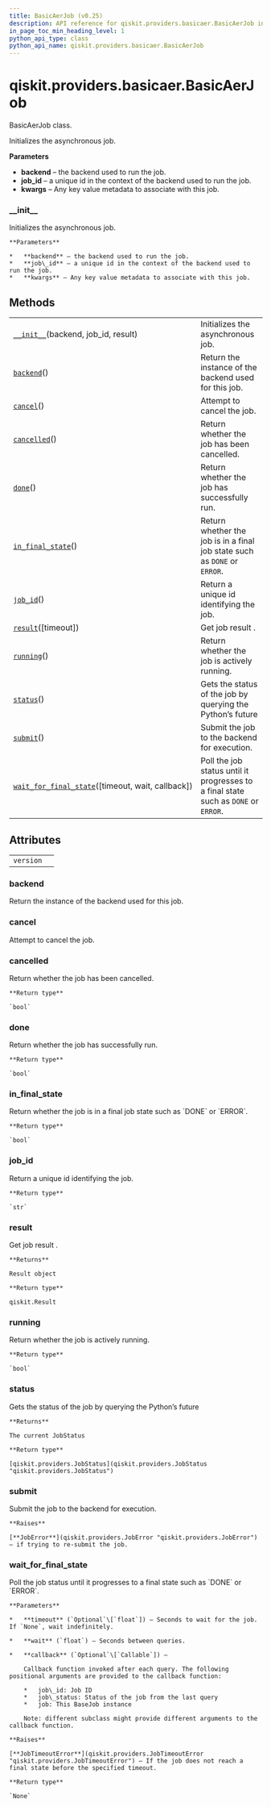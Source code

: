 ```yaml
---
title: BasicAerJob (v0.25)
description: API reference for qiskit.providers.basicaer.BasicAerJob in qiskit v0.25
in_page_toc_min_heading_level: 1
python_api_type: class
python_api_name: qiskit.providers.basicaer.BasicAerJob
---
```


<span id="qiskit-providers-basicaer-basicaerjob" />

# qiskit.providers.basicaer.BasicAerJob

<Class id="qiskit.providers.basicaer.BasicAerJob" isDedicatedPage={true} github="https://github.com/qiskit/qiskit/tree/stable/0.17/qiskit/providers/basicaer/basicaerjob.py" signature="BasicAerJob(backend, job_id, result)" modifiers="class">
  BasicAerJob class.

  Initializes the asynchronous job.

  **Parameters**

  *   **backend** – the backend used to run the job.
  *   **job\_id** – a unique id in the context of the backend used to run the job.
  *   **kwargs** – Any key value metadata to associate with this job.

  ### \_\_init\_\_

  <Function id="qiskit.providers.basicaer.BasicAerJob.__init__" signature="__init__(backend, job_id, result)">
    Initializes the asynchronous job.

    **Parameters**

    *   **backend** – the backend used to run the job.
    *   **job\_id** – a unique id in the context of the backend used to run the job.
    *   **kwargs** – Any key value metadata to associate with this job.
  </Function>

  ## Methods

  |                                                                                                                                                                                |                                                                                     |
  | ------------------------------------------------------------------------------------------------------------------------------------------------------------------------------ | ----------------------------------------------------------------------------------- |
  | [`__init__`](#qiskit.providers.basicaer.BasicAerJob.__init__ "qiskit.providers.basicaer.BasicAerJob.__init__")(backend, job\_id, result)                                       | Initializes the asynchronous job.                                                   |
  | [`backend`](#qiskit.providers.basicaer.BasicAerJob.backend "qiskit.providers.basicaer.BasicAerJob.backend")()                                                                  | Return the instance of the backend used for this job.                               |
  | [`cancel`](#qiskit.providers.basicaer.BasicAerJob.cancel "qiskit.providers.basicaer.BasicAerJob.cancel")()                                                                     | Attempt to cancel the job.                                                          |
  | [`cancelled`](#qiskit.providers.basicaer.BasicAerJob.cancelled "qiskit.providers.basicaer.BasicAerJob.cancelled")()                                                            | Return whether the job has been cancelled.                                          |
  | [`done`](#qiskit.providers.basicaer.BasicAerJob.done "qiskit.providers.basicaer.BasicAerJob.done")()                                                                           | Return whether the job has successfully run.                                        |
  | [`in_final_state`](#qiskit.providers.basicaer.BasicAerJob.in_final_state "qiskit.providers.basicaer.BasicAerJob.in_final_state")()                                             | Return whether the job is in a final job state such as `DONE` or `ERROR`.           |
  | [`job_id`](#qiskit.providers.basicaer.BasicAerJob.job_id "qiskit.providers.basicaer.BasicAerJob.job_id")()                                                                     | Return a unique id identifying the job.                                             |
  | [`result`](#qiskit.providers.basicaer.BasicAerJob.result "qiskit.providers.basicaer.BasicAerJob.result")(\[timeout])                                                           | Get job result .                                                                    |
  | [`running`](#qiskit.providers.basicaer.BasicAerJob.running "qiskit.providers.basicaer.BasicAerJob.running")()                                                                  | Return whether the job is actively running.                                         |
  | [`status`](#qiskit.providers.basicaer.BasicAerJob.status "qiskit.providers.basicaer.BasicAerJob.status")()                                                                     | Gets the status of the job by querying the Python’s future                          |
  | [`submit`](#qiskit.providers.basicaer.BasicAerJob.submit "qiskit.providers.basicaer.BasicAerJob.submit")()                                                                     | Submit the job to the backend for execution.                                        |
  | [`wait_for_final_state`](#qiskit.providers.basicaer.BasicAerJob.wait_for_final_state "qiskit.providers.basicaer.BasicAerJob.wait_for_final_state")(\[timeout, wait, callback]) | Poll the job status until it progresses to a final state such as `DONE` or `ERROR`. |

  ## Attributes

  |           |   |
  | --------- | - |
  | `version` |   |

  ### backend

  <Function id="qiskit.providers.basicaer.BasicAerJob.backend" signature="backend()">
    Return the instance of the backend used for this job.
  </Function>

  ### cancel

  <Function id="qiskit.providers.basicaer.BasicAerJob.cancel" signature="cancel()">
    Attempt to cancel the job.
  </Function>

  ### cancelled

  <Function id="qiskit.providers.basicaer.BasicAerJob.cancelled" signature="cancelled()">
    Return whether the job has been cancelled.

    **Return type**

    `bool`
  </Function>

  ### done

  <Function id="qiskit.providers.basicaer.BasicAerJob.done" signature="done()">
    Return whether the job has successfully run.

    **Return type**

    `bool`
  </Function>

  ### in\_final\_state

  <Function id="qiskit.providers.basicaer.BasicAerJob.in_final_state" signature="in_final_state()">
    Return whether the job is in a final job state such as `DONE` or `ERROR`.

    **Return type**

    `bool`
  </Function>

  ### job\_id

  <Function id="qiskit.providers.basicaer.BasicAerJob.job_id" signature="job_id()">
    Return a unique id identifying the job.

    **Return type**

    `str`
  </Function>

  ### result

  <Function id="qiskit.providers.basicaer.BasicAerJob.result" signature="result(timeout=None)">
    Get job result .

    **Returns**

    Result object

    **Return type**

    qiskit.Result
  </Function>

  ### running

  <Function id="qiskit.providers.basicaer.BasicAerJob.running" signature="running()">
    Return whether the job is actively running.

    **Return type**

    `bool`
  </Function>

  ### status

  <Function id="qiskit.providers.basicaer.BasicAerJob.status" signature="status()">
    Gets the status of the job by querying the Python’s future

    **Returns**

    The current JobStatus

    **Return type**

    [qiskit.providers.JobStatus](qiskit.providers.JobStatus "qiskit.providers.JobStatus")
  </Function>

  ### submit

  <Function id="qiskit.providers.basicaer.BasicAerJob.submit" signature="submit()">
    Submit the job to the backend for execution.

    **Raises**

    [**JobError**](qiskit.providers.JobError "qiskit.providers.JobError") – if trying to re-submit the job.
  </Function>

  ### wait\_for\_final\_state

  <Function id="qiskit.providers.basicaer.BasicAerJob.wait_for_final_state" signature="wait_for_final_state(timeout=None, wait=5, callback=None)">
    Poll the job status until it progresses to a final state such as `DONE` or `ERROR`.

    **Parameters**

    *   **timeout** (`Optional`\[`float`]) – Seconds to wait for the job. If `None`, wait indefinitely.

    *   **wait** (`float`) – Seconds between queries.

    *   **callback** (`Optional`\[`Callable`]) –

        Callback function invoked after each query. The following positional arguments are provided to the callback function:

        *   job\_id: Job ID
        *   job\_status: Status of the job from the last query
        *   job: This BaseJob instance

        Note: different subclass might provide different arguments to the callback function.

    **Raises**

    [**JobTimeoutError**](qiskit.providers.JobTimeoutError "qiskit.providers.JobTimeoutError") – If the job does not reach a final state before the specified timeout.

    **Return type**

    `None`
  </Function>
</Class>

